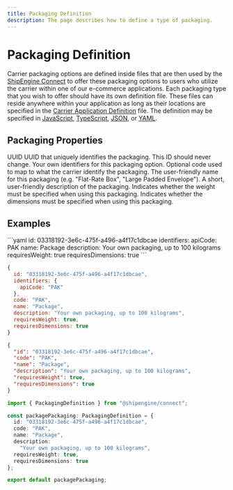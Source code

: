 ```yaml
---
title: Packaging Definition
description: The page describes how to define a type of packaging.
---
```



Packaging Definition
===============================================
Carrier packaging options are defined inside files that are then used by the [ShipEngine Connect](./../index.mdx) to offer these
packaging options to users who utilize the carrier within one of our e-commerce applications. Each packaging type that you wish to offer
should have its own definition file. These files can reside anywhere within your application as long as their locations are specified in the [Carrier Application Definition](./carrier.mdx) file.
 The definition may be specified in [JavaScript](https://developer.mozilla.org/en-US/docs/Web/JavaScript), [TypeScript](https://www.typescriptlang.org/), [JSON](https://developer.mozilla.org/en-US/docs/Web/JavaScript/Reference/Global_Objects/JSON), or
  [YAML](https://en.wikipedia.org/wiki/YAML).



Packaging Properties
----------------------------------------------
<Reference>

  <Field name="id" required={true}>
    <Type>
      UUID
    </Type>
    <Description>
      UUID that uniquely identifies the packaging. This ID should never change.
    </Description>
  </Field>

  <Field name="identifiers" type="object" required={false}>
    <Description>
      Your own identifiers for this packaging option.
    </Description>
  </Field>

  <Field name="code" type="string" required={false}>
    <Description>
      Optional code used to map to what the carrier identify the packaging.
    </Description>
  </Field>

  <Field name="name" type="string" required={true}>
    <Description>
      The user-friendly name for this packaging (e.g. "Flat-Rate Box", "Large Padded Envelope").
    </Description>
  </Field>

  <Field name="description" type="string" required={false}>
    <Description>
      A short, user-friendly description of the packaging.
    </Description>
  </Field>

  <Field name="requiresWeight" type="boolean" required={false}>
    <Description>
      Indicates whether the weight must be specified when using this packaging.
    </Description>
  </Field>

  <Field name="requiresDimensions" type="boolean" required={false}>
    <Description>
      Indicates whether the dimensions must be specified when using this packaging.
    </Description>
  </Field>

</Reference>



Examples
-----------------------------------------------

<CodeWrapper>
```yaml
id: 03318192-3e6c-475f-a496-a4f17c1dbcae
identifiers:
  apiCode: PAK
name: Package
description: Your own packaging, up to 100 kilograms
requiresWeight: true
requiresDimensions: true
```

```javascript
{
  id: "03318192-3e6c-475f-a496-a4f17c1dbcae",
  identifiers: {
    apiCode: "PAK"
  },
  code: "PAK",
  name: "Package",
  description: "Your own packaging, up to 100 kilograms",
  requiresWeight: true,
  requiresDimensions: true
}

```

```json
{
  "id": "03318192-3e6c-475f-a496-a4f17c1dbcae",
  "code": "PAK",
  "name": "Package",
  "description": "Your own packaging, up to 100 kilograms",
  "requiresWeight": true,
  "requiresDimensions": true
}
```

```typescript
import { PackagingDefinition } from "@shipengine/connect";

const packagePackaging: PackagingDefinition = {
  id: "03318192-3e6c-475f-a496-a4f17c1dbcae",
  code: "PAK",
  name: "Package",
  description:
    "Your own packaging, up to 100 kilograms",
  requiresWeight: true,
  requiresDimensions: true
};

export default packagePackaging;

```
</CodeWrapper>
